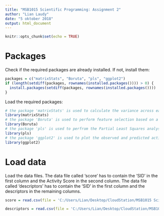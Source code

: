 ```yaml
---
title: "MSB1015 Scientific Programming: Assignment 2"
author: "Lian Laudy"
date: "5 oktober 2018"
output: html_document
---
```



```r
knitr::opts_chunk$set(echo = TRUE)
```

# Packages

Check if the required packages are already installed. If not, install them:
```r
packages = c("matrixStats", "Boruta", "pls", "ggplot2")
if (length(setdiff(packages, rownames(installed.packages()))) > 0) {
  install.packages(setdiff(packages, rownames(installed.packages())))  
}
```

Load the required packages:
```r
# the package 'matrixStats' is used to calculate the variance across each column (descriptor)
library(matrixStats)
# the package 'Boruta' is used to perform feature selection based on a Random Forest method
library(Boruta)
# the package 'pls' is used to perfrom the Partial Least Squares analysis
library(pls)
# the package 'ggplot2' is used to plot the observed and predicted activity scores
library(ggplot2)
```

# Load data

Load the data files.
The data file called 'score' has to contain the 'SID' in the first column and the Activity Score in the second column.
The data file called 'descriptors' has to contain the 'SID' in the first column and the descriptors in the remaining columns. 
```r
score = read.csv(file = 'C:/Users/Lian/Desktop/CloudStation/MSB1015 Scientific Programming/Assignments/2 Making multivariate statistics reproducible/qsarSmallData.csv', sep=',', row.names = 1, header=TRUE)

descriptors = read.csv(file = 'C:/Users/Lian/Desktop/CloudStation/MSB1015 Scientific Programming/Assignments/2 Making multivariate statistics reproducible/descriptors.csv', sep=',', row.names = 1, header=TRUE)
```
